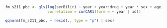 ```r
fm_s211_pbc <- gls(log(serBilir) ~ year + year:drug + year * sex + age, data = pbc2,
                   correlation = corCAR1(form = ~ year | id))

qqnorm(fm_s211_pbc, ~ resid(., type = "p") | sex)
```

